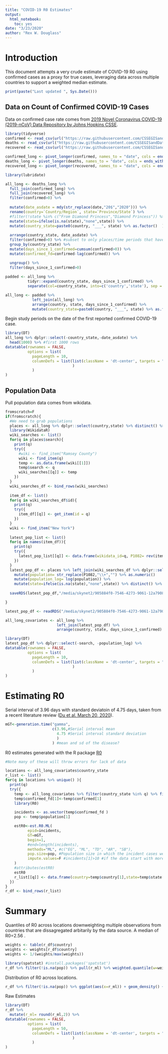```yaml
---
title: "COVID-19 R0 Estimates"
output:
  html_notebook:
    toc: yes
date: "3/23/2020"
author: "Rex W. Douglass"
---
```


# Introduction

This document attempts a very crude estimate of COVID-19 R0 using confirmed cases as a proxy for true cases, leveraging data across multiple countries to support a weighted median estimate.

```r
print(paste("Last updated ", Sys.Date()))
```

## Data on Count of Confirmed COVID-19 Cases

Data on confirmed case rate comes from [2019 Novel Coronavirus COVID-19 (2019-nCoV) Data Repository by Johns Hopkins CSSE](https://github.com/CSSEGISandData/COVID-19).

```r

library(tidyverse)
confirmed <- read_csv(url("https://raw.githubusercontent.com/CSSEGISandData/COVID-19/master/csse_covid_19_data/csse_covid_19_time_series/time_series_19-covid-Confirmed.csv"))
deaths <- read_csv(url("https://raw.githubusercontent.com/CSSEGISandData/COVID-19/master/csse_covid_19_data/csse_covid_19_time_series/time_series_19-covid-Deaths.csv"))
recovered <- read_csv(url("https://raw.githubusercontent.com/CSSEGISandData/COVID-19/master/csse_covid_19_data/csse_covid_19_time_series/time_series_19-covid-Recovered.csv"))

confirmed_long <- pivot_longer(confirmed, names_to = "date", cols = ends_with("20"), values_to = "confirmed")
deaths_long <- pivot_longer(deaths, names_to = "date", cols = ends_with("20"), values_to = "deaths")
recovered_long <- pivot_longer(recovered, names_to = "date", cols = ends_with("20"), values_to = "recovered")

library(lubridate)

all_long <- deaths_long %>% 
  full_join(confirmed_long) %>% 
  full_join(recovered_long) %>%
  filter(confirmed>0) %>% 
  
  mutate(date_asdate = mdy(str_replace(date,"20$","2020"))) %>% 
  rename(country=`Country/Region`, state=`Province/State`) %>%
  #filter(!state %in% c("From Diamond Princess","Diamond Princess")) %>%
  mutate(state=ifelse(is.na(state),"none",state)) %>%   
  mutate(country_state=paste0(country, "___", state) %>% as.factor()  ) %>%
  
  arrange(country_state, date_asdate) %>%
  filter(confirmed>0) %>% #subset to only places/time periods that have had confirmed
  group_by(country_state) %>%
  mutate(days_since_1_confirmed=cumsum(confirmed>0)) %>%
  mutate(confirmed_fd=confirmed-lag(confirmed)) %>%

  ungroup() %>%
  filter(days_since_1_confirmed>0) 
    
padded <- all_long %>%
          tidyr::expand(country_state, days_since_1_confirmed) %>% 
          separate(col=country_state, into=c('country','state'), sep = "___", remove = T) 

all_long <- padded %>% 
            left_join(all_long) %>% 
            arrange(country, state, days_since_1_confirmed) %>%
            mutate(country_state=paste0(country, "___", state) %>% as.factor()  )
```


Begin study periods on the date of the first reported confirmed COVID-19 case.

```r
library(DT)
all_long %>% dplyr::select(-country_state,-date_asdate) %>%
  head(1000) %>% #first 1000 rows
datatable(rownames = FALSE,
          options = list(
            pageLength = 10,
            columnDefs = list(list(className = 'dt-center', targets = "_all")
                              )
            )
)
```

## Population Data

Pull population data comes from wikidata.

```r
fromscratch=F
if(fromscratch){
  #We need to grab populations
  places <- all_long %>% dplyr::select(country,state) %>% distinct() %>% mutate(search=paste0(state,", ", country ))  %>% mutate(search= ifelse(is.na(state) | state=="none", country, state ) )
  library(WikidataR)
  wiki_searches <- list()
  for(q in places$search){
    print(q)
    try({
      #wiki <- find_item("Ramsey County")
      wiki <- find_item(q)
      temp <- as.data.frame(wiki[[1]])
      temp$search <- q
      wiki_searches[[q]] <- temp
    })
  }
  wiki_searches_df <- bind_rows(wiki_searches)
  
  item_df <- list()
  for(q in wiki_searches_df$id){
    print(q)
    try({
      item_df[[q]] <- get_item(id = q)
    })
  }
  wiki <- find_item("New York")
  
  latest_pop_list <- list()
  for(q in names(item_df)){
    print(q)
    try({
      latest_pop_list[[q]] <- data.frame(wikidata_id=q, P1082= rev(item_df[[q]][[1]]$claims$P1082$mainsnak$datavalue$value$amount)[1])
    })
  }
  latest_pop_df <- places %>% left_join(wiki_searches_df %>% dplyr::select(search,wikidata_id=id), by=c('search'='search')) %>% left_join( bind_rows(latest_pop_list) ) %>% 
    mutate(population= str_replace(P1082,"\\+","") %>% as.numeric()    ) %>%
    mutate(population_log= log(population)) %>%
    mutate(state=ifelse(is.na(state),"none",state)) %>% distinct() %>% arrange(country, state) 
  
  saveRDS(latest_pop_df,"/media/skynet2/905884f0-7546-4273-9061-12a790830beb/rwd_github_private/TIGR/data_temp/latest_pop_df.RDS")

}

latest_pop_df <- readRDS("/media/skynet2/905884f0-7546-4273-9061-12a790830beb/rwd_github_private/TIGR/data_temp/latest_pop_df.RDS")

all_long_covariates <- all_long %>% 
                       left_join(latest_pop_df) %>% 
                       arrange(country, state, days_since_1_confirmed) 
```

```r
library(DT)
latest_pop_df %>% dplyr::select(-search, -population_log) %>%
datatable(rownames = FALSE,
          options = list(
            pageLength = 10,
            columnDefs = list(list(className = 'dt-center', targets = "_all")
                              )
            )
)
```


# Estimating R0

Serial interval of 3.96 days with standard deviatoin of 4.75 days, taken from a recent literature review ([Du et al. March 20, 2020](https://www.medrxiv.org/content/10.1101/2020.02.19.20025452v4)).

```r
mGT<-generation.time("gamma", 
                     c(3.96,#Serial interval mean
                       4.75 #Serial interval standard deviation
                       )
                     ) #mean and sd of the disease?

```

R0 estimates generated with the R package [R0](https://cran.r-project.org/web/packages/R0/index.html)

```r

#Note many of these will throw errors for lack of data

locations <- all_long_covariates$country_state
r_list <- list()
for(q in locations %>% unique() ){
  print(q)
  try({
    temp <- all_long_covariates %>% filter(country_state %in% q) %>% filter(!is.na(confirmed))
    temp$confirmed_fd[1]<-temp$confirmed[1]
    library(R0)

    incidents <- as.vector(temp$confirmed_fd )
    pop <- temp$population[1]

    estR0<-est.R0.ML(
          epid=incidents, 
          GT=mGT, 
          begin=1,
          #end=length(incidents), 
          methods="ML", #c("EG", "ML", "TD", "AR", "SB"),
          pop.size=pop, #Population size in which the incident cases were observed. See more details in est.R0.AR documentation
          impute.values=F #incidents[1]>10 #if the data start with more than 10 confirmed cases immediately then assume left censor and impute #imputation is really slow
    )
    #attributes(estR0)
    estR0
    r_list[[q]] <- data.frame(country=temp$country[1],state=temp$state[1], r_ml=round(estR0$R,2), pop=pop, R2= round(estR0$Rsquared,2))
  })
}
r_df <- bind_rows(r_list)

```

# Summary

Quantiles of R0 across locations downweighting multiple observations from countries that are dissagregated arbitarily by the data source. A median of R0=2.56 .

```r

weights <- table(r_df$country)
weights <- weights[r_df$country]
weights <- 1/(weights/max(weights))

library(spatstat) #install.packages('spatstat')
r_df %>% filter(!is.na(pop)) %>% pull(r_ml) %>% weighted.quantile(w=weights) #weight by country, exclude obs with no population data.

```


Distribution of R0 across locations.

```r
r_df %>% filter(!is.na(pop)) %>% ggplot(aes(x=r_ml)) + geom_density() + ggtitle("Distribution R0 estimate by Location")
```

Raw Estimates

```r

library(DT)
r_df %>%
  mutate(r_ml= round(r_ml,2)) %>%
datatable(rownames = FALSE,
          options = list(
            pageLength = 50,
            columnDefs = list(list(className = 'dt-center', targets = "_all")
                              )
            )
)

```

